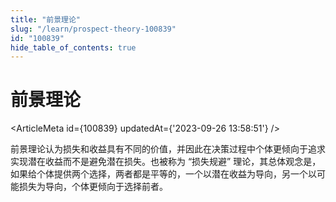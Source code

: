```yaml
---
title: "前景理论"
slug: "/learn/prospect-theory-100839"
id: "100839"
hide_table_of_contents: true
---
```



# 前景理论

<ArticleMeta id={100839} updatedAt={'2023-09-26 13:58:51'} />
<div className='border-solid border-b border-t-0 my-4 border-[var(--ifm-color-gray-300)]' />

前景理论认为损失和收益具有不同的价值，并因此在决策过程中个体更倾向于追求实现潜在收益而不是避免潜在损失。也被称为 “损失规避” 理论，其总体观念是，如果给个体提供两个选择，两者都是平等的，一个以潜在收益为导向，另一个以可能损失为导向，个体更倾向于选择前者。
